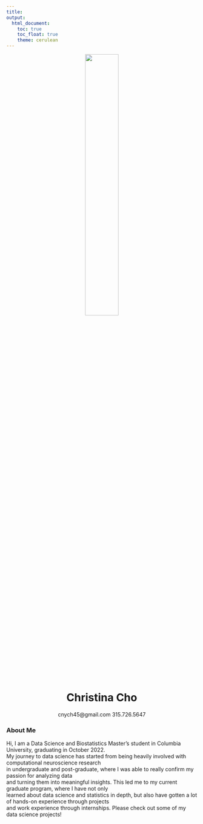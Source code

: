 ```yaml
---
title: 
output: 
  html_document:
    toc: true
    toc_float: true
    theme: cerulean
---
```


<center>

<img src = "images/Picture1.JPG" style = "width: 42%">

# Christina Cho

cnych45@gmail.com 315.726.5647
</center>


### About Me

Hi, I am a Data Science and Biostatistics Master's student in Columbia University, graduating in October 2022.<br />
My journey to data science has started from being heavily involved with computational neuroscience research<br />
in undergraduate and post-graduate, where I was able to really confirm my passion for analyzing data <br /> 
and turning them into meaningful insights.
This led me to my current graduate program, where I have not only<br/> learned about data science and statistics in depth, but also have gotten a lot of hands-on experience through projects<br /> and work experience through internships.
Please check out some of my data science projects!









